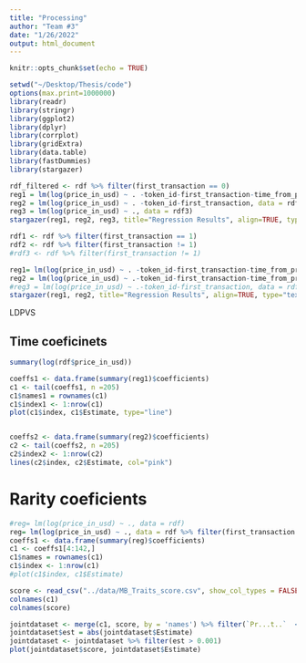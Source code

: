 ```yaml
---
title: "Processing"
author: "Team #3"
date: "1/26/2022"
output: html_document
---
```


```r
knitr::opts_chunk$set(echo = TRUE)
```

```r
setwd("~/Desktop/Thesis/code")
options(max.print=1000000)
library(readr)
library(stringr)
library(ggplot2)
library(dplyr)
library(corrplot)
library(gridExtra)
library(data.table)
library(fastDummies)
library(stargazer)
```

```r
rdf_filtered <- rdf %>% filter(first_transaction == 0)
reg1 = lm(log(price_in_usd) ~ . -token_id-first_transaction-time_from_prev-prev_price, data = rdf_filtered)
reg2 = lm(log(price_in_usd) ~ . -token_id-first_transaction, data = rdf_filtered)
reg3 = lm(log(price_in_usd) ~ ., data = rdf3)
stargazer(reg1, reg2, reg3, title="Regression Results", align=TRUE, type="text")
```

```r
rdf1 <- rdf %>% filter(first_transaction == 1)
rdf2 <- rdf %>% filter(first_transaction != 1)
#rdf3 <- rdf %>% filter(first_transaction != 1)

reg1= lm(log(price_in_usd) ~ . -token_id-first_transaction-time_from_prev-prev_price, data = rdf1)
reg2 = lm(log(price_in_usd) ~ .-token_id-first_transaction-time_from_prev-prev_price, data = rdf2)
#reg3 = lm(log(price_in_usd) ~ .-token_id-first_transaction, data = rdf3)
stargazer(reg1, reg2, title="Regression Results", align=TRUE, type="text")
```

LDPVS

## Time coeficinets

```r
summary(log(rdf$price_in_usd))

coeffs1 <- data.frame(summary(reg1)$coefficients)
c1 <- tail(coeffs1, n =205)
c1$names1 = rownames(c1)
c1$index1 <- 1:nrow(c1)
plot(c1$index, c1$Estimate, type="line")


coeffs2 <- data.frame(summary(reg2)$coefficients)
c2 <- tail(coeffs2, n =205)
c2$index2 <- 1:nrow(c2)
lines(c2$index, c2$Estimate, col="pink")
```

# Rarity coeficients

```r
#reg= lm(log(price_in_usd) ~ ., data = rdf)
reg= lm(log(price_in_usd) ~ ., data = rdf %>% filter(first_transaction == 1))
coeffs1 <- data.frame(summary(reg)$coefficients)
c1 <- coeffs1[4:142,]
c1$names = rownames(c1)
c1$index <- 1:nrow(c1)
#plot(c1$index, c1$Estimate)

score <- read_csv("../data/MB_Traits_score.csv", show_col_types = FALSE)
colnames(c1)
colnames(score)

jointdataset <- merge(c1, score, by = 'names') %>% filter(`Pr...t..`  < 0.01)
jointdataset$est = abs(jointdataset$Estimate)
jointdataset <- jointdataset %>% filter(est > 0.001)
plot(jointdataset$score, jointdataset$Estimate)
```
